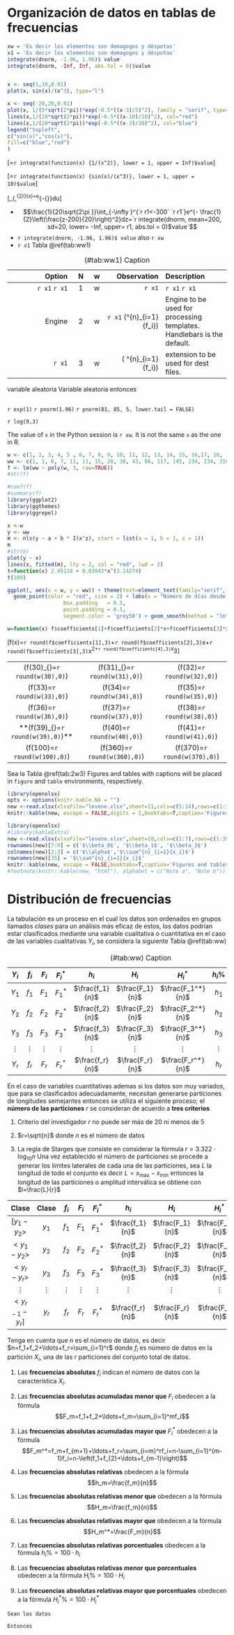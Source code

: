 # Organización de datos en tablas de frecuencias 
<!-- str -->
```r
xw = 'Es decir los elementos son demagogos y déspotas' 
x1 = 'Es decir los elementos son demagogos y déspotas' 
integrate(dnorm, -1.96, 1.96)$ value
integrate(dnorm, -Inf, Inf, abs.tol = 0)$value


x <- seq(1,10,0.01)
plot(x, sin(x)/(x^3), type="l")

x <- seq(-20,20,0.01)
plot(x, 1/(5*sqrt(2*pi))*exp(-0.5*((x-3)/5)^2), family = "serif", type="l",ylab="",xlab="")
lines(x,1/(10*sqrt(2*pi))*exp(-0.5*((x-10)/10)^2), col="red")
lines(x,1/(20*sqrt(2*pi))*exp(-0.5*((x-3)/20)^2), col="blue")
legend("topleft",
c("sin(x)","cos(x)"),
fill=c("blue","red")
)
```



\[\frac{1}{x^2}=`r integrate(function(x) {1/(x^2)}, lower = 1, upper = Inf)$value`\]

\[\frac{\sin x}{x^3}=`r integrate(function(x) {sin(x)/(x^3)}, lower = 1, upper = 10)$value`\]

\[\Phi_{\mu ,\sigma ^{2}}(x)=\frac {1}{\sigma {\sqrt {2\pi }}}e^{-{\frac {(u-\mu )^{2}}{2\sigma ^{2}}}}du\]

* $$\frac{1}{20\sqrt{2\pi }}\int_{-\infty }^{`r r1<-300` `r r1`}e^{- \frac{1}{2}\left(\frac{z-200}{20}\right)^2}dz=`r integrate(dnorm, mean=200, sd=20, lower= -Inf, upper= r1, abs.tol = 0)$value`$$
* `r integrate(dnorm, -1.96, 1.96)$ value` also `r xw`
* `r x1`
Tabla \@ref(tab:ww1)

Table: (\#tab:ww1) Caption

| Option | N |w|Observation| Description |
| ---------:|:-:|-|--------:|:---------|
| `r x1`  `r x1`  | 1|w|`r x1` | `r x1` `r x1` |
| Engine |2|w|`r x1` \(\sum^{n}_{i=1}{f_i}\)| Engine to be used for processing templates. Handlebars is the default. |
| `r x1`    |3|w| \( \sum^{n}_{i=1}{f_i}\)| extension to be used for dest files. |


variable aleatoria Variable aleatoria entonces 
```r

```
`r exp(1)` `r pnorm(1.96)` `r pnorm(81, 85, 5, lower.tail = FALSE)`

`r log(9,3)`

The value of `x` in the Python session is `r xw`.
It is not the same `x` as the one in R.

```r
w <- c(1, 2, 3, 4, 5 , 6, 7, 8, 9, 10, 11, 12, 13, 14, 15, 16,17, 18, 19, 20, 21, 22, 23, 24, 25, 26,27,28,29,30,31)
ww <- c(1, 1, 6, 7, 11, 11, 15, 28, 38, 43, 86, 117, 145, 234, 234, 318, 363, 395, 416, 480, 580, 635, 671, 852, 950, 1065,1323,1414,1595,1746,2281)
f <- lm(ww ~ poly(w, 3, raw=TRUE))
#str(f)

#coef(f)
#summary(f)
library(ggplot2)
library(ggthemes)
library(ggrepel)

x <-w
y <- ww
m <- nls(y ~ a + b * I(x^z), start = list(a = 1, b = 1, z = 1))
m
#str(m)
plot(y ~ x)
lines(x, fitted(m), lty = 2, col = "red", lwd = 2)
t=function(x) 2.45118 + 0.03943*x^(3.14274) 
t(100)

ggplot(, aes(x = w, y = ww)) + theme(text=element_text(family="serif", size=12)) + 
  geom_point(color = "red", size = 2) + labs(x = "Número de días desde 5/3/20:1",y="Número de casos")+geom_label_repel(aes(label = ww, family="serif"),size = 5,
                  box.padding   = 0.5, 
                  point.padding = 0.1,
                  segment.color = 'grey50') + geom_smooth(method = "lm", fullrange=TRUE, formula = y ~ poly(x, 3, raw=TRUE), se = TRUE)+theme_tufte(ticks = TRUE)

w=function(x) f$coefficients[1]+f$coefficients[2]*x+f$coefficients[3]*x^2+f$coefficients[4]*x^3
```

\[f(x)=`r round(f$coefficients[1],3)`+`r round(f$coefficients[2],3)`x+`r round(f$coefficients[3],3)`x^2+`r round(f$coefficients[4],3)`x^3\]

| | | |
| :--------------------: | :------------------------: | :---------------------: |
|\(f(30)_{\text{04 abril}}=`r round(w(30),0)`\) | \(f(31)_{\text{05 abril}}=`r round(w(31),0)`\) | \(f(32)=`r round(w(32),0)`\) |
|\(f(33)=`r round(w(33),0)`\) | \(f(34)=`r round(w(34),0)`\) | \(f(35)=`r round(w(35),0)`\) |
|\(f(36)=`r round(w(36),0)`\) | \(f(37)=`r round(w(37),0)`\) | \(f(38)=`r round(w(38),0)`\) |
|**\(f(39)_{\text{-}}=`r round(w(39),0)`\)** | \(f(40)=`r round(w(40),0)`\) | \(f(41)=`r round(w(41),0)`\) |
|\(f(100)=`r round(w(100),0)`\) |\(f(360)=`r round(w(360),0)`\) | \(f(370)=`r round(w(370),0)`\) |

Sea la Tabla \@ref(tab:2w3) Figures and tables with captions will be placed in `figure` and `table` environments, respectively.

```r
library(openxlsx)
opts <- options(knitr.kable.NA = "")
new <-read.xlsx(xlsxFile="levene.xlsx",sheet=11,cols=c(5:14),rows=c(1:18),colNames=T)
knitr::kable(new, escape = FALSE,digits = 2,booktabs=T,caption='Figures and tables with captions will be placed in `figure`',linesep = "",longtable=T, align = "ccccccccc")
```

```r
library(openxlsx)
#library(kableExtra)
new <-read.xlsx(xlsxFile="levene.xlsx",sheet=10,cols=c(1:7),rows=c(1:39),colNames=T)
rownames(new)[7:9] = c('$\\beta_0$', '$\\beta_1$', '$\\beta_3$')
colnames(new)[2:3] = c('$\\alpha$','$\\sum^{n}_{i=1}{x_i}$')
rownames(new)[35] = '$\\sum^{n}_{i=1}{x_i}$'
knitr::kable(new, escape = FALSE,booktabs=T,caption='Figures and tables with captions will be placed in `figure`',linesep = "",longtable=T)
#footnote(knitr::kable(new, "html"), alphabet = c("Note a", "Note b"))
```

<!-- Figures and tables with captions will be placed in `figure` and `table` environments, respectively Figura \@ref(fig:www) -->

<!-- ```{r www, fig.cap='Here is a nice figure 100!',  fig.width = 5, fig.asp=.75, fig.align='center', echo=FALSE,warning = FALSE,message = FALSE,tidy=FALSE} -->
<!-- library(extrafont) -->
<!-- library(tidyverse) -->
<!-- par(mar = c(4, 4, .1, .1)) -->
<!-- plot(pressure, type = 'b', pch = 9, family = "serif",ylab="",xlab="") -->
<!-- text(200, 200, "Sans Italic text", font = 3) -->
<!-- text(80, 80, "Serif text", family = "Times New Roman") -->
<!-- title(ylab="Withinwww-cluster variance", line=2.2, family="serif") -->
<!-- title(xlab="Within-cluster variancewwww", line=2.2, family="serif") -->
<!-- ``` -->


<!-- ctrl shift c -->
<!-- ```{r wwwww, fig.cap='Here is a nice figure 100!',  fig.width = 5, fig.asp=.75, fig.align='center', echo=FALSE,warning = FALSE,message = FALSE,tidy=FALSE} -->
<!-- library(extrafont) -->
<!-- library(tidyverse) -->
<!-- new <-read.xlsx(xlsxFile="levene.xlsx",sheet=11,cols=c(1:3),rows=c(2:33),colNames=FALSE) -->
<!-- Temperature <- new$X2 -->
<!-- h <- hist(Temperature, xlab="", ylab="", -->
<!--           #yaxt='n',lab=c(6,5,7), # no ticks on y axis, all ticks on x -->
<!--           ylim=c(0,12), -->
<!--           breaks=5, -->
<!--           family = "serif", -->
<!--           main=NULL, -->
<!--           xlim=c(4,8), -->
<!-- col="magenta",plot.margin = margin(0, 0, -0.5, -0.3, "cm"), -->
<!-- ) -->
<!-- text(h$mids,h$counts,labels=h$counts, adj=c(0.5, -0.5), family = "serif")# top frecuencia. -->
<!-- title(ylab="Within-cluster variance", line=2.2, family="serif") -->
<!-- title(xlab="Within-cluster variance", line=2.2, family="serif") -->
<!-- ``` -->


# Distribución de frecuencias

La tabulación es un proceso en el cual los datos son ordenados en grupos llamados *clases* para un análisis más eficaz de estos, los datos podrían estar clasificados mediante una variable cualitativa o cuantitativa en el caso de las variables cualitativas $Y_i$, se considera la siguiente Tabla \@ref(tab:ww)

Table: (\#tab:ww) Caption

| $Y_i$| $f_i$ | $F_i$ | $F_i^*$ | $h_i$ | $H_i$ | $H_i^*$ | $h_i\%$ | $H_i\%$ | $H_i^*\%$ 
|:---:|:---:|:---:|:---:|:---:|:---:|:---:|:---:|:---:|:---:|
| $Y_1$ | $f_1$ | $F_1$ | $F_1^*$ | $\frac{f_1}{n}$ | $\frac{F_1}{n}$ | $\frac{F_1^*}{n}$|$h_1$|$H_1$|$H_1^*$|
| $Y_2$ | $f_2$ | $F_2$ | $F_2^*$ | $\frac{f_2}{n}$ | $\frac{F_2}{n}$ | $\frac{F_2^*}{n}$|$h_2$|$H_2$|$H_1^*$|
| $Y_3$ | $f_3$ | $F_3$ | $F_3^*$ | $\frac{f_3}{n}$ | $\frac{F_3}{n}$ | $\frac{F_3^*}{n}$|$h_3$|$H_3$|$H_1^*$|
| $\vdots$ | $\vdots$ | $\vdots$ | $\vdots$ |       $\vdots$ | $\vdots$ | $\vdots$|$\vdots$|$\vdots$|$\vdots$|$\vdots$|
| $Y_r$ | $f_r$ | $F_r$ |$F_r^*$ | $\frac{f_r}{n}$ | $\frac{F_r}{n}$ | $\frac{F_r^*}{n}$|$h_r$|$H_r$|$H_1^*$|

En el caso de variables cuantitativas ademas si los datos son muy variados,  que para se clasificados adecuadamente, necesitan generarse particiones de longitudes semejantes entonces se utiliza el siguiente proceso; el **número de las particiones** $r$ se consideran de acuerdo a **tres criterios** 

1. Criterio del investigador $r$ no puede ser más de 20 ni menos de 5

2. $r=\sqrt{n}$ donde $n$ es el número de datos

3. La regla de Starges que consiste en considerar la fórmula $r=3.322\cdot\log_{10} n$ 
Una vez establecido el número  de particiones se procede a generar los límites laterales de cada una de las particiones, sea $L$ la longitud de todo el conjunto es decir $L=x_{\text{max}}-x_{\text{min}}$ entonces la longitud de las particiones o amplitud interválica  se obtiene con $l=\frac{L}{r}$

| Clase| Clase | $f_i$ | $F_i$ | $F_i^*$ | $h_i$ | $H_i$ | $H_i^*$ | $\ldots$ | $H_i\%$ | $H_i^*\%$ 
|:---:|:---:|:---:|:---:|:---:|:---:|:---:|:---:|:---:|
| $[y_1-y_2>$ |$y_1$| $f_1$ | $F_1$ | $F_1^*$ | $\frac{f_1}{n}$ | $\frac{F_1}{n}$ | $\frac{F_1^*}{n}$|$\ldots$|$H_1$|$H_1^*$|
| $<y_1-y_2>$ |$y_2$| $f_2$ | $F_2$ | $F_2^*$ | $\frac{f_2}{n}$ | $\frac{F_2}{n}$ | $\frac{F_2^*}{n}$|$\ldots$|$H_2$|$H_1^*$|
| $<y_{r}-y_r>$ |$y_3$| $f_3$ | $F_3$ | $F_3^*$ | $\frac{f_3}{n}$ | $\frac{F_3}{n}$ | $\frac{F_3^*}{n}$|$\ldots$|$H_3$|$H_1^*$|
| $\vdots$ | $\vdots$ | $\vdots$ | $\vdots$ |       $\vdots$ | $\vdots$ | $\vdots$|$\vdots$|$\vdots$|$\vdots$|$\vdots$|
| $<y_{r-1}-y_r]$ |$y_r$| $f_r$ | $F_r$ |$F_r^*$ | $\frac{f_r}{n}$ | $\frac{F_r}{n}$ | $\frac{F_r^*}{n}$|$...$|$H_r$|$H_1^*$|

Tenga en cuenta que  $n$ es el número de datos, es decir $n=f_1+f_2+\ldots+f_r=\sum_{i=1}^r$ donde $f_i$ es número de datos en la partición $X_i$, una de las $r$ particiones del conjunto total de datos.


1. Las **frecuencias absolutas**\index{frecuencias absolutas} $f_i$ indican el número de datos con la característica $X_i$.
1. Las **frecuencias absolutas acumuladas menor que**\index{frecuencias absolutas acumuladas menor que} $F_i$ obedecen a la fórmula 
$$F_m=f_1+f_2+\ldots+f_m=\sum_{i=1}^mf_i$$
1. Las **frecuencias absolutas acumuladas mayor que** $F_i^*$ obedecen a la fórmula 
$$F_m^*=f_m+f_{m+1}+\ldots+f_r=\sum_{i=m}^rf_i=n-\sum_{i=1}^{m-1}f_i=n-\left(f_1+f_{2}+\ldots+f_{m-1}\right)$$
1. Las **frecuencias absolutas relativas**\index{frecuencias absolutas relativas}  obedecen a la fórmula 
$$h_m=\frac{f_m}{n}$$
1. Las **frecuencias absolutas relativas  menor que**\index{frecuencias absolutas relativas  menor que} obedecen a la fórmula 
$$H_m=\frac{f_m}{n}$$
1. Las **frecuencias absolutas relativas  mayor que** obedecen a la fórmula 
$$H_m^*=\frac{F_m}{n}$$



1. Las **frecuencias absolutas relativas porcentuales** obedecen a la fórmula 
$h_i\%=100\cdot h_i$
1. Las **frecuencias absolutas relativas  menor que porcentuales** obedecen a la fórmula 
$H_i\%=100\cdot H_i$
1. Las **frecuencias absolutas relativas  mayor que porcentuales** obedecen a la fórmula 
$H_i^*\%=100\cdot H_i^*$

```exercise
Sean los datos 
```

```solution
Entonces
  
```


